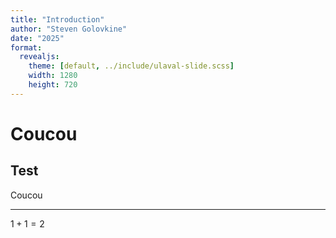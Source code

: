 ```yaml
--- 
title: "Introduction"
author: "Steven Golovkine"
date: "2025"
format:
  revealjs:
    theme: [default, ../include/ulaval-slide.scss]
    width: 1280
    height: 720
--- 
```


# Coucou

## Test

Coucou

--- 

$1 + 1 = 2$
